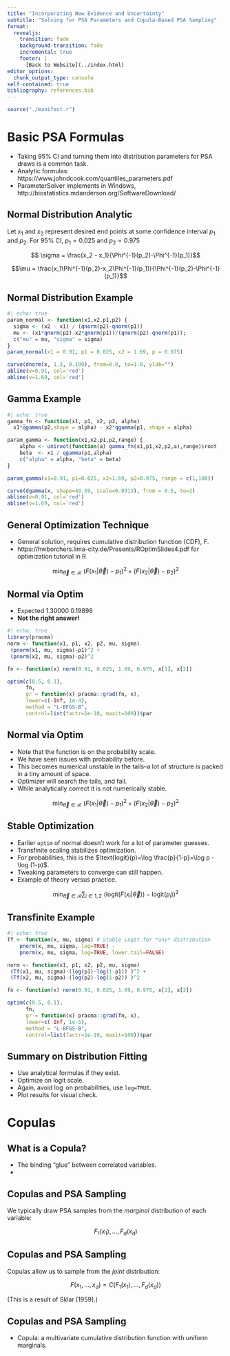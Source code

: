 ```yaml
---
title: "Incorporating New Evidence and Uncertainty"
subtitle: "Solving for PSA Parameters and Copula-Based PSA Sampling"
format:
  revealjs:
    transition: fade
    background-transition: fade
    incremental: true 
    footer: |
      [Back to Website](../index.html)
editor_options: 
  chunk_output_type: console
self-contained: true
bibliography: references.bib
---
```


```r
source("./manifest.r")
```

# Basic PSA Formulas

- Taking 95% CI and turning them into distribution parameters for PSA draws is a common task.
- Analytic formulas: https://www.johndcook.com/quantiles_parameters.pdf
- ParameterSolver implements in Windows, http://biostatistics.mdanderson.org/SoftwareDownload/

## Normal Distribution Analytic

Let $x_1$ and $x_2$ represent desired end points at some confidence interval $p_1$ and $p_2$. For 95% CI, $p_1=0.025$ and $p_2=0.975$

$$ \sigma = \frac{x_2 - x_1}{\Phi^{-1}(p_2)-\Phi^{-1}(p_1)}$$

$$\mu = \frac{x_1\Phi^{-1}(p_2)-x_2\Phi^{-1}(p_1)}{\Phi^{-1}(p_2)-\Phi^{-1}(p_1)}$$

## Normal Distribution Example

```r
#| echo: true
param_normal <- function(x1,x2,p1,p2) {
  sigma <- (x2 - x1) / (qnorm(p2)-qnorm(p1))
  mu <- (x1*qnorm(p2)-x2*qnorm(p1))/(qnorm(p2)-qnorm(p1));
  c("mu" = mu, "sigma" = sigma)
}
param_normal(x1 = 0.91, p1 = 0.025, x2 = 1.69, p = 0.975)
```

```r
curve(dnorm(x, 1.3, 0.199), from=0.8, to=1.8, ylab="")
abline(v=0.91, col='red')
abline(v=1.69, col='red')
```

## Gamma Example

```r
#| echo: true
gamma_fn <- function(x1, p1, x2, p2, alpha)
  x1*qgamma(p2,shape = alpha) - x2*qgamma(p1, shape = alpha)

param_gamma <- function(x1,x2,p1,p2,range) {
    alpha <- uniroot(function(a) gamma_fn(x1,p1,x2,p2,a),range)$root
    beta  <- x1 / qgamma(p1,alpha)
    c("alpha" = alpha, "beta" = beta)
}

param_gamma(x1=0.91, p1=0.025, x2=1.69, p2=0.975, range = c(1,100))
```

```r
curve(dgamma(x, shape=40.59, scale=0.0313), from = 0.5, to=2)
abline(v=0.91, col='red')
abline(v=1.69, col='red')
```

## General Optimization Technique

::: nonincremental
-  General solution, requires cumulative distribution function (CDF), $F$.
-  https://hwborchers.lima-city.de/Presents/ROptimSlides4.pdf for optimization tutorial in R 
:::
 
$$\min_{\vec{\theta} \in \mathcal{R}}\,\, (F(x_1|\vec{\theta})-p_1)^2+(F(x_2|\vec{\theta})-p_2)^2$$

## Normal via Optim

-  Expected 1.30000 0.19898
-  **Not the right answer!**

```r
#| echo: true
library(pracma)
norm <- function(x1, p1, x2, p2, mu, sigma)
 (pnorm(x1, mu, sigma)-p1)^2 +
 (pnorm(x2, mu, sigma)-p2)^2

fn <- function(x) norm(0.91, 0.025, 1.69, 0.975, x[1], x[2])

optim(c(0.5, 0.1),
      fn,
      gr = function(x) pracma::grad(fn, x),
      lower=c(-Inf, 1e-4),
      method = "L-BFGS-B",
      control=list(factr=1e-10, maxit=100))$par

```


## Normal via Optim

::: nonincremental
-  Note that the function is on the probability scale.
-  We have seen issues with probability before.
-  This becomes numerical unstable in the tails--a lot of structure is packed in a tiny amount of space.
-  Optimizer will search the tails, and fail.
-  While analytically correct it is not numerically stable.
:::

$$\min_{\vec{\theta} \in \mathcal{R}}\,\, (F(x_1|\vec{\theta})-p_1)^2+(F(x_2|\vec{\theta})-p_2)^2$$

## Stable Optimization

::: nonincremental
- Earlier `optim` of normal doesn't work for a lot of parameter guesses.
- Transfinite scaling stabilizes optimization.
- For probabilities, this is the $\text{logit}(p)=\log \frac{p}{1-p}=\log p - \log (1-p)$.
- Tweaking parameters to converge can still happen.
- Example of theory versus practice.
:::

$$\min_{\vec{\theta} \in \mathcal{R}} \sum_{i \in 1,2}\,\, (\text{logit} (F(x_i|\vec{\theta}))-\text{logit} (p_i))^2$$

## Transfinite Example

```r
#| echo: true
Tf <- function(x, mu, sigma) # Stable Logit for *any* distribution
    pnorm(x, mu, sigma, log=TRUE) -
    pnorm(x, mu, sigma, log=TRUE, lower.tail=FALSE)

norm <- function(x1, p1, x2, p2, mu, sigma)
 (Tf(x1, mu, sigma)-(log(p1)-log(1-p1)) )^2 +
 (Tf(x2, mu, sigma)-(log(p2)-log(1-p2)) )^2

fn <- function(x) norm(0.91, 0.025, 1.69, 0.975, x[1], x[2])

optim(c(0.5, 0.1),
      fn,
      gr = function(x) pracma::grad(fn, x),
      lower=c(-Inf, 1e-5),
      method = "L-BFGS-B",
      control=list(factr=1e-10, maxit=100))$par

```

## Summary on Distribution Fitting

- Use analytical formulas if they exist.
- Optimize on logit scale.
- Again, avoid $\log$ on probabilities, use `log=TRUE`.
- Plot results for visual check.

# Copulas

## What is a Copula?

-   The binding "glue" between correlated variables.
-   

## Copulas and PSA Sampling {auto-animate="true"}

We typically draw PSA samples from the *marginal* distribution of each variable:

$$
F_1(x_1),  ..., F_d(x_d)
$$

## Copulas and PSA Sampling {auto-animate="true"}

Copulas allow us to sample from the *joint* distribution:

$$
F(x_1,...,x_d) = C \big ( F_1(x_1), ..., F_d(x_d) \big )
$$

(This is a result of Sklar \[1959\].)

## Copulas and PSA Sampling {auto-animate="true"}

-   Copula: a multivariate cumulative distribution function with uniform marginals.

